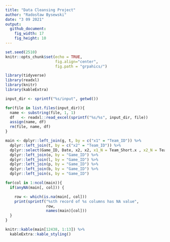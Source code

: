 ```yaml
---
title: "Data Cleansing Project"
author: "Radosław Bysewski"
date: "3 09 2021"
output: 
  github_document:
    fig_width: 17
    fig_height: 10
---
```


```r
set.seed(2510)
knitr::opts_chunk$set(echo = TRUE,
                      fig.align="center",
                      fig.path = "grpahics/")
```

```r
library(tidyverse)
library(readxl) 
library(knitr)
library(kableExtra)

```

```r
input_dir <- sprintf("%s/input", getwd())

for(file in list.files(input_dir)){
  name <- substring(file, 1, 1)
  df   <- readxl::read_excel(sprintf("%s/%s", input_dir, file))
  assign(name, df)
  rm(file, name, df)
}
```

```r
main <- dplyr::left_join(g, t, by = c("x1" = "Team_ID")) %>% 
  dplyr::left_join(t, by = c("x2" = "Team_ID")) %>% 
  dplyr::select(Game_ID, Date, x2, x2, x1_N = Team_Short.x , x2_N = Team_Short.y) %>%
  dplyr::left_join(o, by = "Game_ID") %>% 
  dplyr::left_join(l, by = "Game_ID") %>%                         
  dplyr::left_join(p, by = "Game_ID") %>%                         
  dplyr::left_join(b, by = "Game_ID") %>%                         
  dplyr::left_join(s, by = "Game_ID")                         
```

```r
for(col in 1:ncol(main)){
  if(anyNA(main[, col])) {

    row <- which(is.na(main[, col]))
    print(sprintf("%sth record of %s columns has NA value",
                  row,
                  names(main)[col]))
  }
} 
```


``` r
knitr::kable(main[12438, 1:13]) %>%  
  kableExtra::kable_styling()

```
